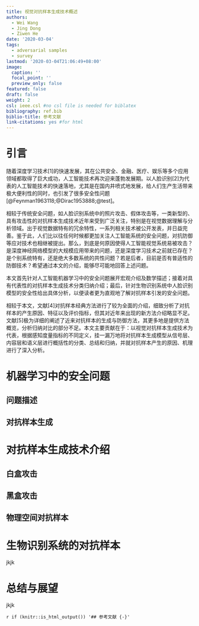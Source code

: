 ```yaml
---
title: 视觉对抗样本生成技术概述
authors:
  - Wei Wang
  - Jing Dong
  - Ziwen He
date: '2020-03-04'
tags:
  - adversarial samples
  - survey
lastmod: '2020-03-04T21:06:49+08:00'
image:
  caption: ''
  focal_point: ''
  preview_only: false
featured: false
draft: false
weight: 2
csl: ieee.csl #no csl file is needed for biblatex
bibliography: ref.bib
biblio-title: 参考文献
link-citations: yes #for html
---
```


# 引言 {#intro}

随着深度学习技术[1]的快速发展，其在公共安全、金融、医疗、娱乐等多个应用领域都取得了巨大成功，人工智能技术再次迎来蓬勃发展期。以人脸识别[2]为代表的人工智能技术的快速落地，尤其是在国内井喷式地发展，给人们生产生活带来极大便利性的同时，也引发了很多安全性问题[@Feynman1963118;@Dirac1953888;@test]。

相较于传统安全问题，如人脸识别系统中的照片攻击、假体攻击等，一类新型的、具有攻击性的对抗样本生成技术近年来受到广泛关注，特别是在视觉数据理解与分析领域。出于视觉数据特有的冗余特性，一系列相关技术被公开发表，并日益完善。鉴于此，人们比以往任何时候都更加关注人工智能系统的安全问题，对抗防御等应对技术也相继被提出。那么，到底是何原因使得人工智能视觉系统易被攻击？是深度神经网络模型的大规模应用带来的问题，还是深度学习技术之前就已存在？是个别系统特有，还是绝大多数系统的共性问题？若是后者，目前是否有普适性的防御技术？希望通过本文的介绍，能够尽可能地回答上述问题。

本文首先针对人工智能机器学习中的安全问题展开宏观介绍及数学描述；接着对具有代表性的对抗样本生成技术分类归纳介绍；最后，针对生物识别系统中人脸识别模型的安全性给出具体分析，以便读者更为直观地了解对抗样本引发的安全问题。

相较于本文，文献[4]对抗样本经典方法进行了较为全面的介绍，细致分析了对抗样本的产生原因、特征以及评价指标，但其对近年来出现的新方法介绍略显不足。文献[5]极为详细的阐述了近来对抗样本的生成与防御方法，其更多地是提供方法概览，分析归纳对比的部分不足。本文主要贡献在于：以视觉对抗样本生成技术为代表，根据感知度量指标的不同定义，挂一漏万地将对抗样本生成模型从信号层、内容层和语义层进行概括性的分类、总结和归纳，并就对抗样本产生的原因、机理进行了深入分析。

# 机器学习中的安全问题 {#problem}

## 问题描述 {#statement}

## 对抗样本生成 {#attack}

# 对抗样本生成技术介绍 {#survey}

## 白盒攻击 {#white-box}

## 黑盒攻击 {#black-box}

## 物理空间对抗样本 {#physical}

# 生物识别系统的对抗样本 {#face}

jkjk

# 总结与展望 {#conclusion}

jkjk

`r if (knitr::is_html_output()) '## 参考文献 {-}'`
